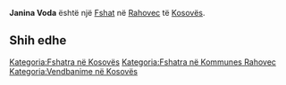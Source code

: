 {{Fshat në Kosovës
 | Emri                = Janina Voda
| srp_N_name = Janina Voda
| srp_N_FULL_NAME_RO = Janina Voda
| srp_N_FULL_NAME_ND_RO = Janina Voda
| srp_N_SORT_NAME_RG = JANINAVODA
| srp_N_FULL_NAME_RG = Janina Voda
| srp_N_FULL_NAME_ND_RG = Janina Voda
| srp_NS_name = Јаниниа Вода
| srp_NS_FULL_NAME_RO = Јаниниа Вода
| srp_NS_FULL_NAME_ND_RO = Јаниниа Вода
| srp_NS_SORT_NAME_RG = ЈАНИНИАВОДА
| srp_NS_FULL_NAME_RG = Јаниниа Вода
| srp_NS_FULL_NAME_ND_RG = Јаниниа Вода

 | Emri (Rasa dhanore) = 
 | Figura              = 
 | Shteti              = Kosovo
 | Komuna              = Rahovec
 | Kodi postar         = 
 | Sipërfaqja          = 

 | Popullsia           = 

 | Regj. i popullsisë  = 
 | Dend. e popullsisë  = 
 | Faqja zyrtare       = 
 <!--- Koordinatat ----> 
 | Gjerësia            = 42.677344
 | Gjatësia            = 21.052337
 | Lartësia            = 
}}
'''Janina Voda''' është një [[Fshat]] në [[Rahovec]] të [[Kosovës]].

<!-- == Gjeografia == -->
<!-- == Historia == -->
<!-- == Demografia == -->
== Shih edhe ==
{{Komuna Rahovec}}
{{Kosovo-Administrata-Cung}}

[[Kategoria:Fshatra në Kosovës]]
[[Kategoria:Fshatra në Kommunes Rahovec]]
[[Kategoria:Vendbanime në Kosovës]]
